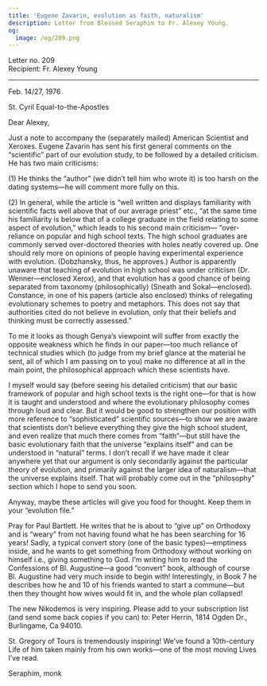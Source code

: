 ```yaml
---
title: 'Eugene Zavarin, evolution as faith, naturalism'
description: Letter from Blessed Seraphim to Fr. Alexey Young.
og:
  image: /og/209.png
---
```


<div style={{textAlign:'right', fontFamily:'monospace'}}>Letter no. 209</div>
<div style={{textAlign:'left', fontFamily:'monospace'}}>Recipient: Fr. Alexey Young</div>

---

Feb. 14/27, 1976

St. Cyril Equal-to-the-Apostles

Dear Alexey,

Just a note to accompany the (separately mailed) American Scientist and Xeroxes. Eugene Zavarin has sent his first general comments on the “scientific” part of our evolution study, to be followed by a detailed criticism. He has two main criticisms:

(1) He thinks the “author” (we didn’t tell him who wrote it) is too harsh on the dating systems—he will comment more fully on this.

(2) In general, while the article is “well written and displays familiarity with scientific facts well above that of our average priest” etc., “at the same time his familiarity is below that of a college graduate in the field relating to some aspect of evolution,” which leads to his second main criticism— “over-reliance on popular and high school texts. The high school graduates are commonly served over-doctored theories with holes neatly covered up. One should rely more on opinions of people having experimental experience with evolution. (Dobzhansky, thus, he approves.) Author is apparently unaware that teaching of evolution in high school was under criticism (Dr. Wenner—enclosed Xerox), and that evolution has a good chance of being separated from taxonomy (philosophically) (Sneath and Sokal—enclosed). Constance, in one of his papers (article also enclosed) thinks of relegating evolutionary schemes to poetry and metaphors. This does not say that authorities cited do not believe in evolution, only that their beliefs and thinking must be correctly assessed.”

To me it looks as though Genya’s viewpoint will suffer from exactly the opposite weakness which he finds in our paper—too much reliance of technical studies which (to judge from my brief glance at the material he sent, all of which I am passing on to you) make no difference at all in the main point, the philosophical approach which these scientists have.

I myself would say (before seeing his detailed criticism) that our basic framework of popular and high school texts is the right one—for that is how it is taught and understood and where the evolutionary philosophy comes through loud and clear. But it would be good to strengthen our position with more reference to “sophisticated” scientific sources—to show we are aware that scientists don’t believe everything they give the high school student, and even realize that much there comes from “faith”—but still have the basic evolutionary faith that the universe “explains itself” and can be understood in “natural” terms. I don’t recall if we have made it clear anywhere yet that our argument is only secondarily against the particular theory of evolution, and primarily against the larger idea of naturalism—that the universe explains itself. That will probably come out in the “philosophy” section which I hope to send you soon.

Anyway, maybe these articles will give you food for thought. Keep them in your “evolution file.”

Pray for Paul Bartlett. He writes that he is about to “give up” on Orthodoxy and is “weary” from not having found what he has been searching for 16 years! Sadly, a typical convert story (one of the basic types)—emptiness inside, and he wants to get something from Orthodoxy without working on himself i.e., giving something to God. I’m writing him to read the Confessions of Bl. Augustine—a good “convert” book, although of course Bl. Augustine had very much inside to begin with! Interestingly, in Book 7 he describes how he and 10 of his friends wanted to start a commune—but then they thought how wives would fit in, and the whole plan collapsed!

The new Nikodemos is very inspiring. Please add to your subscription list (and send some back copies if you can) to: Peter Herrin, 1814 Ogden Dr., Burlingame, Ca 94010.

St. Gregory of Tours is tremendously inspiring! We’ve found a 10th-century Life of him taken mainly from his own works—one of the most moving Lives I’ve read.

Seraphim, monk